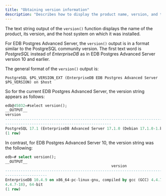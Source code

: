 ```yaml
---
title: "Obtaining version information"
description: "Describes how to display the product name, version, and the host system on which it was installed."
---
```


The text string output of the `version()` function displays the name of the product, its version, and the host system on which it was installed.

For EDB Postgres Advanced Server, the `version()` output is in a format similar to the PostgreSQL community version. The first text word is *PostgreSQL* instead of *EnterpriseDB* as in EDB Postgres Advanced Server version 10 and earlier.

The general format of the `version()` output is:

```text
PostgreSQL $PG_VERSION_EXT (EnterpriseDB EDB Postgres Advanced Server $PG_VERSION) on $host
```

So for the current EDB Postgres Advanced Server, the version string appears as follows:

```sql
edb@45032=#select version();
__OUTPUT__
version
-----------------------------------------------------------------------------------------------
------------------------------------------------
PostgreSQL 17.1 (EnterpriseDB Advanced Server 17.1.0 (Debian 17.1.0-1.bullseye)) on x86_64-pc-linux-gnu, compiled by gcc (Debian 10.2.1-6) 10.2.1 20210110, 64-bit
(1 row)
```

In contrast, for EDB Postgres Advanced Server 10, the version string was the following:

```sql
edb=# select version();
__OUTPUT__
                                                version
------------------------------------------------------------------------------------------
-------------------
EnterpriseDB 10.4.9 on x86_64-pc-linux-gnu, compiled by gcc (GCC) 4.4.7 20120313 (Red Hat 
4.4.7-18), 64-bit
(1 row)
```
